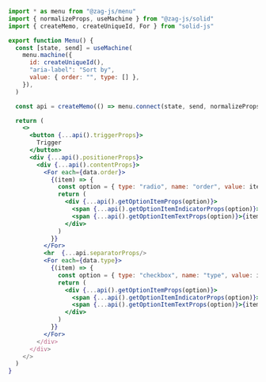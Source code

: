 ```jsx
import * as menu from "@zag-js/menu"
import { normalizeProps, useMachine } from "@zag-js/solid"
import { createMemo, createUniqueId, For } from "solid-js"

export function Menu() {
  const [state, send] = useMachine(
    menu.machine({
      id: createUniqueId(),
      "aria-label": "Sort by",
      value: { order: "", type: [] },
    }),
  )

  const api = createMemo(() => menu.connect(state, send, normalizeProps))

  return (
    <>
      <button {...api().triggerProps}>
        Trigger
      </button>
      <div {...api().positionerProps}>
        <div {...api().contentProps}>
          <For each={data.order}>
            {(item) => {
              const option = { type: "radio", name: "order", value: item.id }
              return (
                <div {...api().getOptionItemProps(option)}>
                  <span {...api().getOptionItemIndicatorProps(option)}>✅</span>
                  <span {...api().getOptionItemTextProps(option)}>{item.label}</span>
                </div>
              )
            }}
          </For>
          <hr  {...api.separatorProps/>
          <For each={data.type}>
            {(item) => {
              const option = { type: "checkbox", name: "type", value: item.id }
              return (
                <div {...api().getOptionItemProps(option)}>
                  <span {...api().getOptionItemIndicatorProps(option)}>✅</span>
                  <span {...api().getOptionItemTextProps(option)}>{item.label}</span>
                </div>
              )
            }}
          </For>
        </div>
      </div>
    </>
  )
}
```
